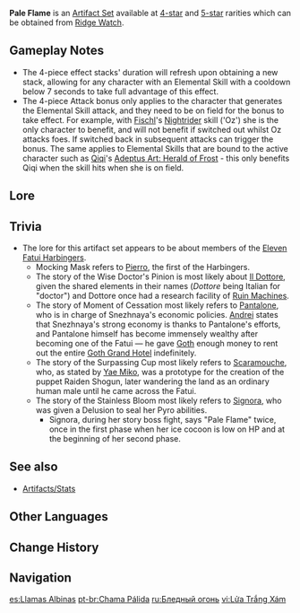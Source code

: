 {{Artifact Set Infobox
|id        = 514
|flower    = Stainless Bloom
|plume     = Wise Doctor's Pinion
|sands     = Moment of Cessation
|goblet    = Surpassing Cup
|circlet   = Mocking Mask
|2pcBonus  = {{Color|Physical DMG Bonus|link=1}} +25%
|4pcBonus  = When an [[Elemental Skill]] hits an opponent, [[ATK]] is increased by 9% for 7s. This effect stacks up to 2 times and can be triggered once every 0.3s. Once 2 stacks are reached, the 2-set effect is increased by 100%.
|source4.1 = [[Ridge Watch]]
|source5.1 = [[Ridge Watch]]
|eff_att1  = Physical DMG Bonus
|eff_att2  = Elemental Skill
|eff_att3  = ATK Increase
}}
'''Pale Flame''' is an [[Artifact Set]] available at [[:Category:4-Star Artifacts|4-star]] and [[:Category:5-Star Artifacts|5-star]] rarities which can be obtained from [[Ridge Watch]].

==Gameplay Notes==
*The 4-piece effect stacks' duration will refresh upon obtaining a new stack, allowing for any character with an Elemental Skill with a cooldown below 7 seconds to take full advantage of this effect.
*The 4-piece Attack bonus only applies to the character that generates the Elemental Skill attack, and they need to be on field for the bonus to take effect. For example, with [[Fischl]]'s [[Nightrider]] skill ('Oz') she is the only character to benefit, and will not benefit if switched out whilst Oz attacks foes. If switched back in subsequent attacks can trigger the bonus. The same applies to Elemental Skills that are bound to the active character such as [[Qiqi]]'s [[Adeptus Art: Herald of Frost]] - this only benefits Qiqi when the skill hits when she is on field.

==Lore==
{{ArtifactLore}}

==Trivia==
* The lore for this artifact set appears to be about members of the [[Eleven Fatui Harbingers]].
** Mocking Mask refers to [[Pierro]], the first of the Harbingers.
** The story of the Wise Doctor's Pinion is most likely about [[Il Dottore]], given the shared elements in their names (''Dottore'' being Italian for "doctor") and Dottore once had a research facility of [[Ruin Machines]].
** The story of Moment of Cessation most likely refers to [[Pantalone]], who is in charge of Snezhnaya's economic policies. [[Andrei]] states that Snezhnaya's strong economy is thanks to Pantalone's efforts, and Pantalone himself has become immensely wealthy after becoming one of the Fatui &mdash; he gave [[Goth]] enough money to rent out the entire [[Goth Grand Hotel]] indefinitely.
** The story of the Surpassing Cup most likely refers to [[Scaramouche]], who, as stated by [[Yae Miko]], was a prototype for the creation of the puppet Raiden Shogun, later wandering the land as an ordinary human male until he came across the Fatui.
** The story of the Stainless Bloom most likely refers to [[Signora]], who was given a Delusion to seal her Pyro abilities.
***Signora, during her story boss fight, says "Pale Flame" twice, once in the first phase when her ice cocoon is low on HP and at the beginning of her second phase.

==See also==
*[[Artifacts/Stats]]

==Other Languages==
{{Other Languages
|en      = Pale Flame
|zhs     = 苍白之火
|zhs_rm  = Cāngbái zhī Huǒ
|zht     = 蒼白之火
|zht_rm  = Cāngbái zhī Huǒ
|zh_tl   = Pale Flame
|ja      = 蒼白の炎
|ja_rm   = Souhaku no Honoo
|ja_tl   = Pale Flame
|ko      = 창백의 화염
|ko_rm   = 
|ko_tl   = 
|es      = Llamas Albinas
|es_tl   = Pale Flames
|fr      = Flamme blême
|fr_tl   = Pale Flame
|ru      = Бледный огонь
|ru_tl   = Pale Fire
|th      = Pale Flame
|vi      = Lửa Trắng Xám
|vi_tl   = Gray-White Flame
|de      = Fahle Flammen
|de_tl   = Pale Flames
|id      = Pale Flame
|pt      = Chama Pálida
|pt_tl   = Pale Flame
}}

==Change History==
{{Change History|1.5}}
<!--
==References==
{{Reflist}}-->

==Navigation==
{{Artifact Navbox}}

[[es:Llamas Albinas]]
[[pt-br:Chama Pálida]]
[[ru:Бледный огонь]]
[[vi:Lửa Trắng Xám]]